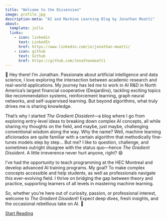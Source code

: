 ```yaml
---
title: "Welcome to the Dissension"
image: profile.jpg
description-meta: "AI and Machine Learning Blog by Jonathan Moatti"
about:
  template: jolla
  links:
    - icon: linkedin
      text: LinkedIn
      href: https://www.linkedin.com/in/jonathan-moatti/
    - icon: github
      text: Github
      href: https://github.com/Jonathanmoatti
---
```




👋 Hey there! I’m Jonathan. Passionate about artificial intelligence and data science, I love exploring the intersection between academic research and real-world applications. My journey has led me to work in AI R&D in North America's largest financial cooperative (Desjardins), tackling exciting topics like recommendation systems, reinforcement learning, graph neural networks, and self-supervised learning. But beyond algorithms, what truly drives me is sharing knowledge.  

That’s why I started *The Gradient Dissident*—a blog where I go from exploring entry-level ideas to breaking down complex AI concepts, all while sharing my thoughts on the field, and maybe, just maybe, challenging conventional wisdom along the way.  Why the name? Well, machine learning aficionados are quite familiar with a certain algorithm that methodically fine-tunes models step by step... But me? I like to question, challenge, and sometimes outright disagree with the status quo—hence *The Gradient Dissident*. A little irreverence never hurt anyone, right? 😄  

I’ve had the opportunity to teach programming at the HEC Montreal and develop advanced AI training programs. My goal? To make complex concepts accessible and help students, as well as professionals navigate this ever-evolving field. I thrive on bridging the gap between theory and practice, supporting learners of all levels in mastering machine learning.  

So, whether you’re here out of curiosity, passion, or professional interest, welcome to *The Gradient Dissident*! Expect deep dives, fresh insights, and the occasional rebellious take on AI. 🚀  

[Start Reading](/blog.html){.btn .btn-lg .btn-custom}


